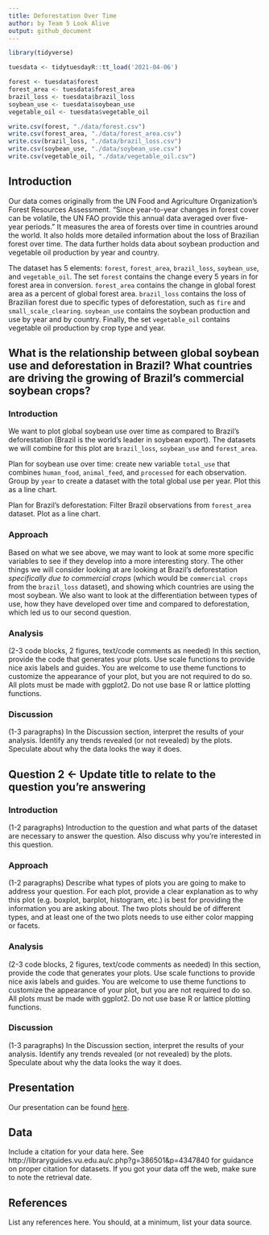 ```yaml
---
title: Deforestation Over Time
author: by Team 5 Look Alive
output: github_document
---
```


```r
library(tidyverse)
```


```r
tuesdata <- tidytuesdayR::tt_load('2021-04-06')

forest <- tuesdata$forest
forest_area <- tuesdata$forest_area
brazil_loss <- tuesdata$brazil_loss
soybean_use <- tuesdata$soybean_use
vegetable_oil <- tuesdata$vegetable_oil

write.csv(forest, "./data/forest.csv")
write.csv(forest_area, "./data/forest_area.csv")
write.csv(brazil_loss, "./data/brazil_loss.csv")
write.csv(soybean_use, "./data/soybean_use.csv")
write.csv(vegetable_oil, "./data/vegetable_oil.csv")
```

## Introduction

Our data comes originally from the UN Food and Agriculture Organization’s Forest Resources Assessment. "Since year-to-year changes in forest cover can be volatile, the UN FAO provide this annual data averaged over five-year periods." It measures the area of forests over time in countries around the world. It also holds more detailed information about the loss of Brazilian forest over time. The data further holds data about soybean production and vegetable oil production by year and country.

The dataset has 5 elements: `forest`, `forest_area`, `brazil_loss`, `soybean_use`, and `vegetable_oil`. The set `forest` contains the change every 5 years in for forest area in conversion. `forest_area` contains the change in global forest area as a percent of global forest area. `brazil_loss` contains the loss of Brazilian forest due to specific types of deforestation, such as `fire` and `small_scale_clearing`. `soybean_use` contains the soybean production and use by year and by country. Finally, the set `vegetable_oil` contains vegetable oil production by crop type and year.

## What is the relationship between global soybean use and deforestation in Brazil? What countries are driving the growing of Brazil's commercial soybean crops?

### Introduction

We want to plot global soybean use over time as compared to Brazil's deforestation (Brazil is the world's leader in soybean export). The datasets we will combine for this plot are `brazil_loss`, `soybean_use` and `forest_area`.

Plan for soybean use over time: create new variable `total_use` that combines `human_food`, `animal_feed`, and `processed` for each observation. Group by `year` to create a dataset with the total global use per year. Plot this as a line chart.

Plan for Brazil's deforestation: Filter Brazil observations from `forest_area` dataset. Plot as a line chart.

### Approach

Based on what we see above, we may want to look at some more specific variables to see if they develop into a more interesting story. The other things we will consider looking at are looking at Brazil's deforestation *specifically due to commercial crops* (which would be `commercial crops` from the `brazil_loss` dataset), and showing which countries are using the most soybean. We also want to look at the differentiation between types of use, how they have developed over time and compared to deforestation, which led us to our second question.

### Analysis

(2-3 code blocks, 2 figures, text/code comments as needed)
In this section, provide the code that generates your plots. Use scale functions to provide nice axis labels and guides.
You are welcome to use theme functions to customize the appearance of your plot, but you are not required to do so.
All plots must be made with ggplot2. Do not use base R or lattice plotting functions.

### Discussion

(1-3 paragraphs)
In the Discussion section, interpret the results of your analysis. Identify any trends revealed (or not revealed) by the plots.
Speculate about why the data looks the way it does.

## Question 2 <- Update title to relate to the question you’re answering

### Introduction

(1-2 paragraphs)
Introduction to the question and what parts of the dataset are necessary to answer the question. Also discuss why you’re interested in this question.

### Approach

(1-2 paragraphs)
Describe what types of plots you are going to make to address your question.
For each plot, provide a clear explanation as to why this plot (e.g. boxplot, barplot, histogram, etc.) is best for providing the information you are asking about. 
The two plots should be of different types, and at least one of the two plots needs to use either color mapping or facets.

### Analysis

(2-3 code blocks, 2 figures, text/code comments as needed)
In this section, provide the code that generates your plots. Use scale functions to provide nice axis labels and guides.
You are welcome to use theme functions to customize the appearance of your plot, but you are not required to do so.
All plots must be made with ggplot2. Do not use base R or lattice plotting functions.

### Discussion

(1-3 paragraphs)
In the Discussion section, interpret the results of your analysis. Identify any trends revealed (or not revealed) by the plots.
Speculate about why the data looks the way it does.

## Presentation

Our presentation can be found [here](presentation/presentation.html).

## Data 

Include a citation for your data here. 
See http://libraryguides.vu.edu.au/c.php?g=386501&p=4347840 for guidance on proper citation for datasets. 
If you got your data off the web, make sure to note the retrieval date.

## References

List any references here. You should, at a minimum, list your data source.
